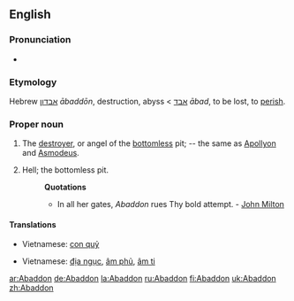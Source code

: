 {{wikisource1911Enc|Abaddon}}
==English==

===Pronunciation===
*{{IPA|/əˈbæd(ə)n/}}

===Etymology===
Hebrew [[אבדון]] ''ābaddōn'', destruction, abyss < [[אבד]] ''ābad'', to be lost, to [[perish]].

===Proper noun===
{{en-proper noun|s}}

# The [[destroyer]], or angel of the [[bottomless]] pit; -- the same as [[Apollyon]] and [[Asmodeus]].
# {{poetic}} Hell; the bottomless pit.
#:'''Quotations'''
#:*In all her gates, ''Abaddon'' rues Thy bold attempt. - [[w:John Milton|John Milton]]

====Translations====
{{trans-top|the destroyer}}
*Vietnamese: [[con quỷ]]
{{trans-mid}}
{{trans-bottom}}

{{trans-top|Hell}}
*Vietnamese: [[địa ngục]], [[âm phủ]], [[âm ti]]
{{trans-mid}}
{{trans-bottom}}

[[ar:Abaddon]]
[[de:Abaddon]]
[[la:Abaddon]]
[[ru:Abaddon]]
[[fi:Abaddon]]
[[uk:Abaddon]]
[[zh:Abaddon]]